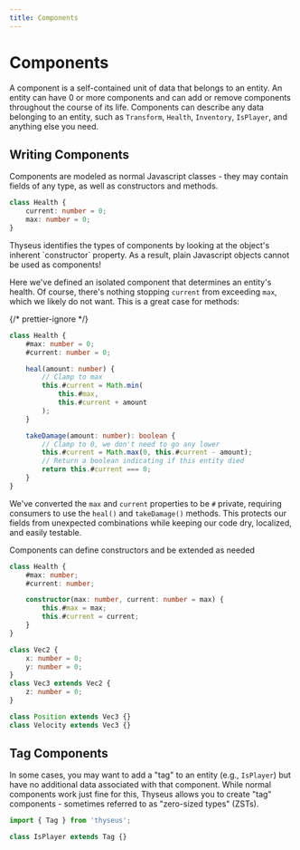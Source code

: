```yaml
---
title: Components
---
```



# Components

A component is a self-contained unit of data that belongs to an entity. An
entity can have 0 or more components and can add or remove components throughout
the course of its life. Components can describe any data belonging to an entity,
such as `Transform`, `Health`, `Inventory`, `IsPlayer`, and anything else you
need.

## Writing Components

Components are modeled as normal Javascript classes - they may contain fields of
any type, as well as constructors and methods.

```ts
class Health {
	current: number = 0;
	max: number = 0;
}
```

<Callout type="note">
	Thyseus identifies the types of components by looking at the object's
	inherent `constructor` property. As a result, plain Javascript objects
	cannot be used as components!
</Callout>

Here we've defined an isolated component that determines an entity's health. Of
course, there's nothing stopping `current` from exceeding `max`, which we likely
do not want. This is a great case for methods:

{/* prettier-ignore */}
```ts {6-10,14-17}
class Health {
	#max: number = 0;
	#current: number = 0;

	heal(amount: number) {
		// Clamp to max
		this.#current = Math.min(
			this.#max,
			this.#current + amount
		);
	}

	takeDamage(amount: number): boolean {
		// Clamp to 0, we don't need to go any lower
		this.#current = Math.max(0, this.#current - amount);
		// Return a boolean indicating if this entity died
		return this.#current === 0;
	}
}
```

We've converted the `max` and `current` properties to be `#` private, requiring
consumers to use the `heal()` and `takeDamage()` methods. This protects our
fields from unexpected combinations while keeping our code dry, localized, and
easily testable.

Components can define constructors and be extended as needed

```ts {6-9}
class Health {
	#max: number;
	#current: number;

	constructor(max: number, current: number = max) {
		this.#max = max;
		this.#current = current;
	}
}

class Vec2 {
	x: number = 0;
	y: number = 0;
}
class Vec3 extends Vec2 {
	z: number = 0;
}

class Position extends Vec3 {}
class Velocity extends Vec3 {}
```

## Tag Components

In some cases, you may want to add a "tag" to an entity (e.g., `IsPlayer`) but
have no additional data associated with that component. While normal components
work just fine for this, Thyseus allows you to create "tag" components -
sometimes referred to as "zero-sized types" (ZSTs).

```ts
import { Tag } from 'thyseus';

class IsPlayer extends Tag {}
```
